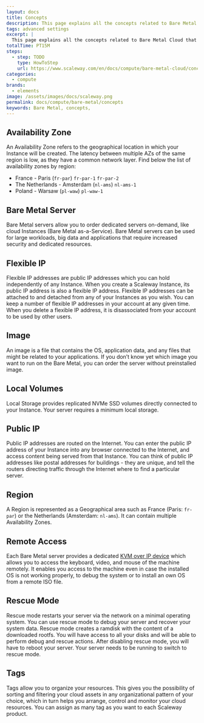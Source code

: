 ```yaml
---
layout: docs
title: Concepts
description: This page explains all the concepts related to Bare Metal Cloud
tags: advanced settings
excerpt: |
  This page explains all the concepts related to Bare Metal Cloud that you might encounter while using Scaleway products and ressources.
totalTime: PT15M
steps:
  - step: TODO
    type: HowToStep
    url: https://www.scaleway.com/en/docs/compute/bare-metal-cloud/concepts
categories:
  - compute
brands:
  - elements
image: /assets/images/docs/scaleway.png
permalink: docs/compute/bare-metal/concepts
keywords: Bare Metal, concepts,
---
```



<Concept opened>

## Availability Zone 

An Availability Zone refers to the geographical location in which your Instance will be created. The latency between multiple AZs of the same region is low, as they have a common network layer. Find below the list of availability zones by region:

- France - Paris (`fr-par`)
  `fr-par-1`
  `fr-par-2`
- The Netherlands - Amsterdam (`nl-ams`)
  `nl-ams-1`
- Poland - Warsaw (`pl-waw`)
  `pl-waw-1`

</Concept>

<Concept opened>

## Bare Metal Server

Bare Metal servers allow you to order dedicated servers on-demand, like cloud Instances (Bare Metal as-a-Service). Bare Metal servers can be used for large workloads, big data and applications that require increased security and dedicated resources.

</Concept>

<Concept opened>

## Flexible IP

Flexible IP addresses are public IP addresses which you can hold independently of any Instance. When you create a Scaleway Instance, its public IP address is also a flexible IP address. Flexible IP addresses can be attached to and detached from any of your Instances as you wish. You can keep a number of flexible IP addresses in your account at any given time. When you delete a flexible IP address, it is disassociated from your account to be used by other users.

</Concept>

<Concept>

## Image

An image is a file that contains the OS, application data, and any files that might be related to your applications. If you don’t know yet which image you want to run on the Bare Metal, you can order the server without preinstalled image.

</Concept>

<Concept>

## Local Volumes

Local Storage provides replicated NVMe SSD volumes directly connected to your Instance. Your server requires a minimum local storage.

</Concept>

<Concept>

## Public IP

Public IP addresses are routed on the Internet. You can enter the public IP address of your Instance into any browser connected to the Internet, and access content being served from that Instance. You can think of public IP addresses like postal addresses for buildings - they are unique, and tell the routers directing traffic through the Internet where to find a particular server.

</Concept>


<Concept>

## Region

A Region is represented as a Geographical area such as France (Paris: `fr-par`) or the Netherlands (Amsterdam: `nl-ams`). It can contain multiple Availability Zones.

</Concept>

<Concept>

## Remote Access

Each Bare Metal server provides a dedicated [KVM over IP device](https://en.wikipedia.org/wiki/KVM_switch#KVM_over_IP_(IPKVM)) which allows you to access the keyboard, video, and mouse of the machine remotely. It enables you access to the machine even in case the installed OS is not working properly, to debug the system or to install an own OS from a remote ISO file.

</Concept>


<Concept>

## Rescue Mode

Rescue mode restarts your server via the network on a minimal operating system. You can use rescue mode to debug your server and recover your system data. Rescue mode creates a ramdisk with the content of a downloaded rootfs. You will have access to all your disks and will be able to perform debug and rescue actions. After disabling rescue mode, you will have to reboot your server. Your server needs to be running to switch to rescue mode.

</Concept>

<Concept>

## Tags

Tags allow you to organize your resources. This gives you the possibility of sorting and filtering your cloud assets in any organizational pattern of your choice, which in turn helps you arrange, control and monitor your cloud resources. You can assign as many tag as you want to each Scaleway product.

</Concept>
